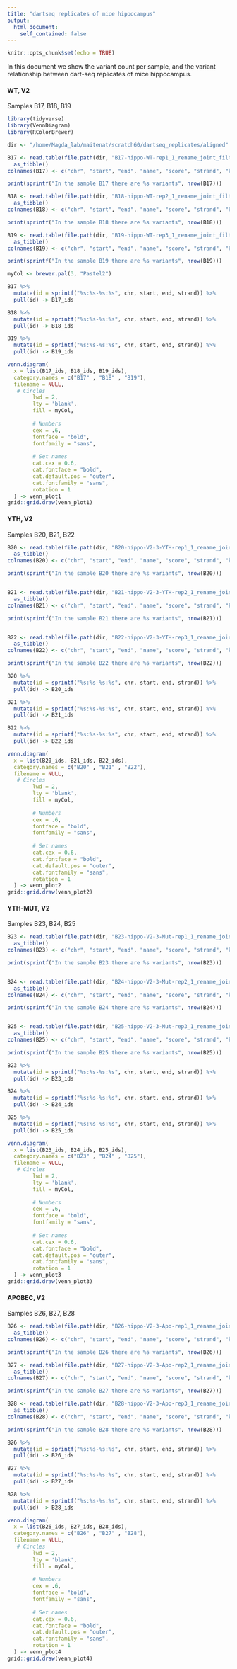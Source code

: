 ```yaml
---
title: "dartseq replicates of mice hippocampus"
output:
  html_document:
    self_contained: false
---
```


```r
knitr::opts_chunk$set(echo = TRUE)
```

In this document we show the variant count per sample, and the variant relationship between dart-seq replicates of mice hippocampus. 

#### WT, V2

Samples B17, B18, B19

```r
library(tidyverse)
library(VennDiagram)
library(RColorBrewer)

dir <- "/home/Magda_lab/maitenat/scratch60/dartseq_replicates/aligned"

B17 <- read.table(file.path(dir, "B17-hippo-WT-rep1_1_rename_joint_filtered.cims"), header = FALSE) %>%
  as_tibble()
colnames(B17) <- c("chr", "start", "end", "name", "score", "strand", "k", "m", "fdr", "count", "m/k")

print(sprintf("In the sample B17 there are %s variants", nrow(B17)))

B18 <- read.table(file.path(dir, "B18-hippo-WT-rep2_1_rename_joint_filtered.cims"), header = FALSE) %>%
  as_tibble()
colnames(B18) <- c("chr", "start", "end", "name", "score", "strand", "k", "m", "fdr", "count", "m/k")

print(sprintf("In the sample B18 there are %s variants", nrow(B18)))

B19 <- read.table(file.path(dir, "B19-hippo-WT-rep3_1_rename_joint_filtered.cims"), header = FALSE) %>%
  as_tibble()
colnames(B19) <- c("chr", "start", "end", "name", "score", "strand", "k", "m", "fdr", "count", "m/k")

print(sprintf("In the sample B19 there are %s variants", nrow(B19)))

myCol <- brewer.pal(3, "Pastel2")

B17 %>%
  mutate(id = sprintf("%s:%s-%s:%s", chr, start, end, strand)) %>%
  pull(id) -> B17_ids

B18 %>%
  mutate(id = sprintf("%s:%s-%s:%s", chr, start, end, strand)) %>%
  pull(id) -> B18_ids

B19 %>%
  mutate(id = sprintf("%s:%s-%s:%s", chr, start, end, strand)) %>%
  pull(id) -> B19_ids

venn.diagram(
  x = list(B17_ids, B18_ids, B19_ids),
  category.names = c("B17" , "B18" , "B19"),
  filename = NULL,
   # Circles
        lwd = 2,
        lty = 'blank',
        fill = myCol,
        
        # Numbers
        cex = .6,
        fontface = "bold",
        fontfamily = "sans",
        
        # Set names
        cat.cex = 0.6,
        cat.fontface = "bold",
        cat.default.pos = "outer",
        cat.fontfamily = "sans",
        rotation = 1
  ) -> venn_plot1
grid::grid.draw(venn_plot1)

```

#### YTH, V2

Samples B20, B21, B22

```r
B20 <- read.table(file.path(dir, "B20-hippo-V2-3-YTH-rep1_1_rename_joint_filtered.cims"), header = FALSE) %>%
  as_tibble()
colnames(B20) <- c("chr", "start", "end", "name", "score", "strand", "k", "m", "fdr", "count", "m/k")

print(sprintf("In the sample B20 there are %s variants", nrow(B20)))


B21 <- read.table(file.path(dir, "B21-hippo-V2-3-YTH-rep2_1_rename_joint_filtered.cims"), header = FALSE) %>%
  as_tibble()
colnames(B21) <- c("chr", "start", "end", "name", "score", "strand", "k", "m", "fdr", "count", "m/k")

print(sprintf("In the sample B21 there are %s variants", nrow(B21)))


B22 <- read.table(file.path(dir, "B22-hippo-V2-3-YTH-rep3_1_rename_joint_filtered.cims"), header = FALSE) %>%
  as_tibble()
colnames(B22) <- c("chr", "start", "end", "name", "score", "strand", "k", "m", "fdr", "count", "m/k")

print(sprintf("In the sample B22 there are %s variants", nrow(B22)))

B20 %>%
  mutate(id = sprintf("%s:%s-%s:%s", chr, start, end, strand)) %>%
  pull(id) -> B20_ids

B21 %>%
  mutate(id = sprintf("%s:%s-%s:%s", chr, start, end, strand)) %>%
  pull(id) -> B21_ids

B22 %>%
  mutate(id = sprintf("%s:%s-%s:%s", chr, start, end, strand)) %>%
  pull(id) -> B22_ids

venn.diagram(
  x = list(B20_ids, B21_ids, B22_ids),
  category.names = c("B20" , "B21" , "B22"),
  filename = NULL,
   # Circles
        lwd = 2,
        lty = 'blank',
        fill = myCol,
        
        # Numbers
        cex = .6,
        fontface = "bold",
        fontfamily = "sans",
        
        # Set names
        cat.cex = 0.6,
        cat.fontface = "bold",
        cat.default.pos = "outer",
        cat.fontfamily = "sans",
        rotation = 1
  ) -> venn_plot2
grid::grid.draw(venn_plot2)
```

#### YTH-MUT, V2

Samples B23, B24, B25

```r
B23 <- read.table(file.path(dir, "B23-hippo-V2-3-Mut-rep1_1_rename_joint_filtered.cims"), header = FALSE) %>%
  as_tibble()
colnames(B23) <- c("chr", "start", "end", "name", "score", "strand", "k", "m", "fdr", "count", "m/k")

print(sprintf("In the sample B23 there are %s variants", nrow(B23)))


B24 <- read.table(file.path(dir, "B24-hippo-V2-3-Mut-rep2_1_rename_joint_filtered.cims"), header = FALSE) %>%
  as_tibble()
colnames(B24) <- c("chr", "start", "end", "name", "score", "strand", "k", "m", "fdr", "count", "m/k")

print(sprintf("In the sample B24 there are %s variants", nrow(B24)))


B25 <- read.table(file.path(dir, "B25-hippo-V2-3-Mut-rep3_1_rename_joint_filtered.cims"), header = FALSE) %>%
  as_tibble()
colnames(B25) <- c("chr", "start", "end", "name", "score", "strand", "k", "m", "fdr", "count", "m/k")

print(sprintf("In the sample B25 there are %s variants", nrow(B25)))

B23 %>%
  mutate(id = sprintf("%s:%s-%s:%s", chr, start, end, strand)) %>%
  pull(id) -> B23_ids

B24 %>%
  mutate(id = sprintf("%s:%s-%s:%s", chr, start, end, strand)) %>%
  pull(id) -> B24_ids

B25 %>%
  mutate(id = sprintf("%s:%s-%s:%s", chr, start, end, strand)) %>%
  pull(id) -> B25_ids

venn.diagram(
  x = list(B23_ids, B24_ids, B25_ids),
  category.names = c("B23" , "B24" , "B25"),
  filename = NULL,
   # Circles
        lwd = 2,
        lty = 'blank',
        fill = myCol,
        
        # Numbers
        cex = .6,
        fontface = "bold",
        fontfamily = "sans",
        
        # Set names
        cat.cex = 0.6,
        cat.fontface = "bold",
        cat.default.pos = "outer",
        cat.fontfamily = "sans",
        rotation = 1
  ) -> venn_plot3
grid::grid.draw(venn_plot3)

```

#### APOBEC, V2

Samples B26, B27, B28

```r
B26 <- read.table(file.path(dir, "B26-hippo-V2-3-Apo-rep1_1_rename_joint_filtered.cims"), header = FALSE) %>%
  as_tibble()
colnames(B26) <- c("chr", "start", "end", "name", "score", "strand", "k", "m", "fdr", "count", "m/k")

print(sprintf("In the sample B26 there are %s variants", nrow(B26)))

B27 <- read.table(file.path(dir, "B27-hippo-V2-3-Apo-rep2_1_rename_joint_filtered.cims"), header = FALSE) %>%
  as_tibble()
colnames(B27) <- c("chr", "start", "end", "name", "score", "strand", "k", "m", "fdr", "count", "m/k")

print(sprintf("In the sample B27 there are %s variants", nrow(B27)))

B28 <- read.table(file.path(dir, "B28-hippo-V2-3-Apo-rep3_1_rename_joint_filtered.cims"), header = FALSE) %>%
  as_tibble()
colnames(B28) <- c("chr", "start", "end", "name", "score", "strand", "k", "m", "fdr", "count", "m/k")

print(sprintf("In the sample B28 there are %s variants", nrow(B28)))

B26 %>%
  mutate(id = sprintf("%s:%s-%s:%s", chr, start, end, strand)) %>%
  pull(id) -> B26_ids

B27 %>%
  mutate(id = sprintf("%s:%s-%s:%s", chr, start, end, strand)) %>%
  pull(id) -> B27_ids

B28 %>%
  mutate(id = sprintf("%s:%s-%s:%s", chr, start, end, strand)) %>%
  pull(id) -> B28_ids

venn.diagram(
  x = list(B26_ids, B27_ids, B28_ids),
  category.names = c("B26" , "B27" , "B28"),
  filename = NULL,
   # Circles
        lwd = 2,
        lty = 'blank',
        fill = myCol,
        
        # Numbers
        cex = .6,
        fontface = "bold",
        fontfamily = "sans",
        
        # Set names
        cat.cex = 0.6,
        cat.fontface = "bold",
        cat.default.pos = "outer",
        cat.fontfamily = "sans",
        rotation = 1
  ) -> venn_plot4
grid::grid.draw(venn_plot4)
```